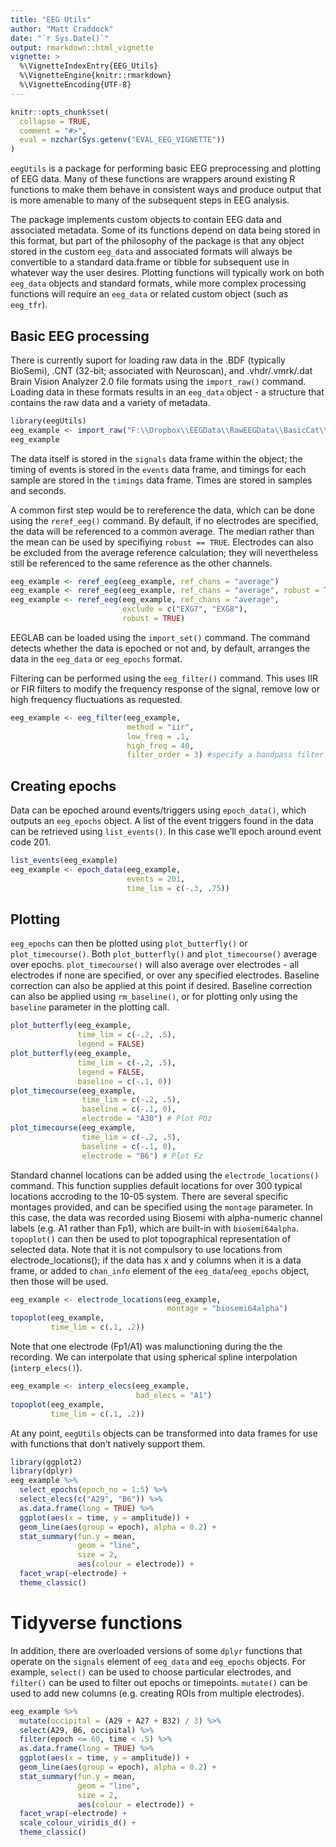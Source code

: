 ```yaml
---
title: "EEG Utils"
author: "Matt Craddock"
date: "`r Sys.Date()`"
output: rmarkdown::html_vignette
vignette: >
  %\VignetteIndexEntry{EEG_Utils}
  %\VignetteEngine{knitr::rmarkdown}
  %\VignetteEncoding{UTF-8}
---
```


```r
knitr::opts_chunk$set(
  collapse = TRUE,
  comment = "#>",
  eval = nzchar(Sys.getenv("EVAL_EEG_VIGNETTE"))
)
```

`eegUtils` is a package for performing basic EEG preprocessing and plotting of EEG data. Many of these functions are wrappers around existing R functions to make them behave in consistent ways and produce output that is more amenable to many of the subsequent steps in EEG analysis.

The package implements custom objects to contain EEG data and associated metadata. Some of its functions depend on data being stored in this format, but part of the philosophy of the package is that any object stored in the custom `eeg_data` and associated formats will always be convertible to a standard data.frame or tibble for subsequent use in whatever way the user desires. Plotting functions will typically work on both `eeg_data` objects and standard formats, while more complex processing functions will require an `eeg_data` or related custom object (such as `eeg_tfr`).

## Basic EEG processing

There is currently suport for loading raw data in the .BDF (typically BioSemi), .CNT (32-bit; associated with Neuroscan), and .vhdr/.vmrk/.dat Brain Vision Analyzer 2.0 file formats using the `import_raw()` command. Loading data in these formats results in an `eeg_data` object - a structure that contains the raw data and a variety of metadata.

```r
library(eegUtils)
eeg_example <- import_raw("F:\\Dropbox\\EEGData\\RawEEGData\\BasicCat\\S2B1.bdf")
eeg_example
```

The data itself is stored in the `signals` data frame within the object; the timing of events is stored in the `events` data frame, and timings for each sample are stored in the `timings` data frame. Times are stored in samples and seconds.

A common first step would be to rereference the data, which can be done using the `reref_eeg()` command. By default, if no electrodes are specified, the data will be referenced to a common average. The median rather than the mean can be used by specifiying `robust == TRUE`. Electrodes can also be excluded from the average reference calculation; they will nevertheless still be referenced to the same reference as the other channels.

```r
eeg_example <- reref_eeg(eeg_example, ref_chans = "average")
eeg_example <- reref_eeg(eeg_example, ref_chans = "average", robust = TRUE)
eeg_example <- reref_eeg(eeg_example, ref_chans = "average",
                         exclude = c("EXG7", "EXG8"),
                         robust = TRUE)
```

EEGLAB can be loaded using the `import_set()` command. The command detects whether the data is epoched or not and, by default, arranges the data in the `eeg_data` or `eeg_epochs` format.

Filtering can be performed using the `eeg_filter()` command. This uses IIR or FIR filters to modify the frequency response of the signal, remove low or high frequency fluctuations as requested.

```r
eeg_example <- eeg_filter(eeg_example,
                          method = "iir",
                          low_freq = .1,
                          high_freq = 40,
                          filter_order = 3) #specify a bandpass filter
```

## Creating epochs

Data can be epoched around events/triggers using `epoch_data()`, which outputs an `eeg_epochs` object. A list of the event triggers found in the data can be retrieved using `list_events()`. In this case we’ll epoch around event code 201.

```r
list_events(eeg_example)
eeg_example <- epoch_data(eeg_example,
                          events = 201,
                          time_lim = c(-.3, .75))
```

## Plotting 

`eeg_epochs` can then be plotted using `plot_butterfly()` or `plot_timecourse()`. Both `plot_butterfly()` and `plot_timecourse()` average over epochs. `plot_timecourse()` will also average over electrodes - all electrodes if none are specified, or over any specified electrodes. Baseline correction can also be applied at this point if desired. Baseline correction can also be applied using `rm_baseline()`, or for plotting only using the `baseline` parameter in the plotting call.

```r
plot_butterfly(eeg_example,
               time_lim = c(-.2, .5),
               legend = FALSE)
plot_butterfly(eeg_example,
               time_lim = c(-.2, .5),
               legend = FALSE,
               baseline = c(-.1, 0))
plot_timecourse(eeg_example,
                time_lim = c(-.2, .5),
                baseline = c(-.1, 0),
                electrode = "A30") # Plot POz
plot_timecourse(eeg_example,
                time_lim = c(-.2, .5),
                baseline = c(-.1, 0),
                electrode = "B6") # Plot Fz
```

Standard channel locations can be added using the `electrode_locations()` command. This function supplies default locations for over 300 typical locations accroding to the 10-05 system. There are several specific montages provided, and can be specified using the `montage` parameter. In this case, the data was recorded using Biosemi with alpha-numeric channel labels (e.g. A1 rather than Fp1), which are built-in with `biosemi64alpha`. `topoplot()` can then be used to plot topographical representation of selected data. Note that it is not compulsory to use locations from electrode_locations(); if the data has x and y columns when it is a data frame, or added to `chan_info` element of the `eeg_data`/`eeg_epochs` object, then those will be used.

```r
eeg_example <- electrode_locations(eeg_example,
                                   montage = "biosemi64alpha")
topoplot(eeg_example,
         time_lim = c(.1, .2))
```

Note that one electrode (Fp1/A1) was malunctioning during the the recording. We can interpolate that using spherical spline interpolation (`interp_elecs()`).

```r
eeg_example <- interp_elecs(eeg_example,
                            bad_elecs = "A1")
topoplot(eeg_example,
         time_lim = c(.1, .2))
```

At any point, `eegUtils` objects can be transformed into data frames for use with functions that don't natively support them.

```r
library(ggplot2)
library(dplyr)
eeg_example %>%
  select_epochs(epoch_no = 1:5) %>%
  select_elecs(c("A29", "B6")) %>%
  as.data.frame(long = TRUE) %>%
  ggplot(aes(x = time, y = amplitude)) +
  geom_line(aes(group = epoch), alpha = 0.2) + 
  stat_summary(fun.y = mean,
               geom = "line",
               size = 2,
               aes(colour = electrode)) + 
  facet_wrap(~electrode) + 
  theme_classic()
```

# Tidyverse functions

In addition, there are overloaded versions of some `dplyr` functions that operate on the `signals` element of `eeg_data` and `eeg_epochs` objects. For example, `select()` can be used to choose particular electrodes, and `filter()` can be used to filter out epochs or timepoints. `mutate()` can be used to add new columns (e.g. creating ROIs from multiple electrodes).

```r
eeg_example %>%
  mutate(occipital = (A29 + A27 + B32) / 3) %>%
  select(A29, B6, occipital) %>%
  filter(epoch <= 60, time < .5) %>%
  as.data.frame(long = TRUE) %>%
  ggplot(aes(x = time, y = amplitude)) +
  geom_line(aes(group = epoch), alpha = 0.2) + 
  stat_summary(fun.y = mean,
               geom = "line",
               size = 2,
               aes(colour = electrode)) +
  facet_wrap(~electrode) + 
  scale_colour_viridis_d() +
  theme_classic()
```
